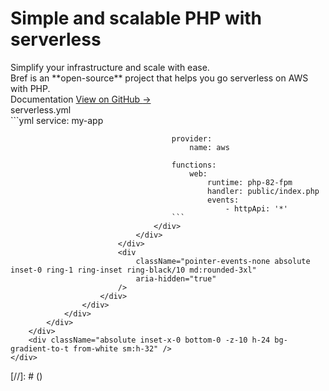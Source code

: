 
<div className="bg-white">
    <div className="relative isolate overflow-hidden bg-gradient-to-b from-blue-100/20">
        <div className="mx-auto max-w-7xl pb-24 pt-10 sm:pb-32 lg:grid lg:grid-cols-2 lg:gap-x-8 lg:px-8 lg:py-24">
            <div className="px-6 lg:px-0 lg:pt-6">
                <div className="mx-auto max-w-2xl">
                    <div className="max-w-lg">
                        <h1 className="text-4xl font-black tracking-tight text-gray-900 sm:text-5xl">
                            Simple
                            and scalable PHP with
                            <span className="text-blue-500">serverless</span>
                        </h1>
                        <div className="mt-6 text-lg leading-8 text-gray-600">
                            Simplify your infrastructure and scale with ease.
                        </div>
                        <div className="text-lg leading-8 text-gray-600">
                            Bref is an **open-source** project that helps you go serverless on AWS with PHP.
                        </div>
                        <div className="mt-10 flex items-center gap-x-6">
                            <Link href="/docs"
                                  className="rounded-md bg-blue-500 px-3.5 py-2.5 text-sm font-semibold text-white shadow-sm hover:bg-blue-700 focus-visible:outline focus-visible:outline-2 focus-visible:outline-offset-2 focus-visible:outline-blue-600"
                            >
                                Documentation
                            </Link>
                            <a href="https://github.com/brefphp/bref"
                               className="text-sm font-semibold leading-6 text-gray-900">
                                View on GitHub <span aria-hidden="true">→</span>
                            </a>
                        </div>
                        <div className="mt-6 flex items-center space-x-4 text-gray-300">
                            <LaravelFullIcon className="h-6 md:h-8" />
                            <SymfonyFullIcon className="h-12 md:h-16" />
                        </div>
                    </div>
                </div>
            </div>
            <div className="mt-20 sm:mt-24 md:mx-auto md:max-w-2xl lg:mx-0 lg:mt-0 lg:w-screen">
                <div
                    className="absolute inset-y-0 right-1/2 -z-10 -mr-10 w-[200%] skew-x-[-30deg] bg-white shadow-xl shadow-blue-600/10 ring-1 ring-blue-50 md:-mr-20 lg:-mr-36"
                    aria-hidden="true"
                />
                <div className="shadow-lg md:rounded-3xl">
                    <div
                        className="bg-blue-500 [clip-path:inset(0)] md:[clip-path:inset(0_round_theme(borderRadius.3xl))]">
                        <div
                            className="absolute -inset-y-px left-1/2 -z-10 ml-10 w-[200%] skew-x-[-30deg] bg-blue-100 opacity-20 ring-1 ring-inset ring-white md:ml-20 lg:ml-36"
                            aria-hidden="true"
                        />
                        <div className="relative px-6 pt-8 sm:pt-16 md:pl-16 md:pr-0">
                            <div className="mx-auto max-w-2xl md:mx-0 md:max-w-none">
                                <div className="w-screen overflow-hidden rounded-tl-xl bg-gray-900">
                                    <div className="flex bg-gray-800/40 ring-1 ring-white/5">
                                        <div className="-mb-px flex text-sm font-medium leading-6 text-gray-400">
                                            <div
                                                className="border-b border-r border-b-white/20 border-r-white/10 bg-white/5 px-4 py-2 text-gray-300">
                                                serverless.yml
                                            </div>
                                        </div>
                                    </div>
                                    <div className={styles.homeCode + " px-6 pb-14 pt-6"}>
                                        ```yml
                                        service: my-app

                                        provider:
                                            name: aws

                                        functions:
                                            web:
                                                runtime: php-82-fpm
                                                handler: public/index.php
                                                events:
                                                    - httpApi: '*'
                                        ```
                                    </div>
                                </div>
                            </div>
                            <div
                                className="pointer-events-none absolute inset-0 ring-1 ring-inset ring-black/10 md:rounded-3xl"
                                aria-hidden="true"
                            />
                        </div>
                    </div>
                </div>
            </div>
        </div>
        <div className="absolute inset-x-0 bottom-0 -z-10 h-24 bg-gradient-to-t from-white sm:h-32" />
    </div>
</div>

<Invocations />
<UseCases />
<Sponsors />
[//]: # (<Companies />)
<Testimonials />
